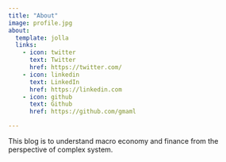 ```yaml
---
title: "About"
image: profile.jpg
about:
  template: jolla
  links:
    - icon: twitter
      text: Twitter
      href: https://twitter.com/
    - icon: linkedin
      text: LinkedIn
      href: https://linkedin.com
    - icon: github
      text: Github
      href: https://github.com/gmaml

---
```


This blog is to understand macro economy and finance from the perspective of complex system. 
